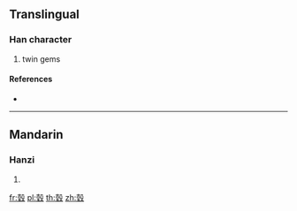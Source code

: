 ==Translingual==

===Han character===
{{Han char|rn=96|rad=玉|as=10|sn=14|four=|canj=GGHNE}}

# twin gems

====References====
* {{Han ref|kx=0740.060|dkj=21171|dj=1150.030|hdz=32163.020|uh=7474|ud=29812}}

----

==Mandarin==

===Hanzi===
{{cmn-hanzi|pin=[[jìn]] ([[jin4]]), [[jué]] ([[jue2]])|wg=chin<sup>4</sup>, chüeh<sup>2</sup>}}

# {{defn|lang=cmn|sort=玉10}}

[[fr:瑴]]
[[pl:瑴]]
[[th:瑴]]
[[zh:瑴]]